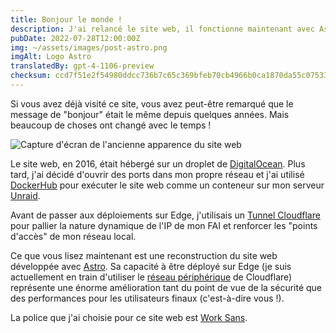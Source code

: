 ```yaml
---
title: Bonjour le monde !
description: J'ai relancé le site web, il fonctionne maintenant avec Astro et est distribué sur Edge !
pubDate: 2022-07-28T12:00:00Z
img: ~/assets/images/post-astro.png
imgAlt: Logo Astro
translatedBy: gpt-4-1106-preview
checksum: ccd7f51e2f54980ddcc736b7c65c369bfeb70cb4966b0ca1870da55c07533cc8
---
```



Si vous avez déjà visité ce site, vous avez peut-être remarqué que le message de "bonjour" était le même depuis quelques années. Mais beaucoup de choses ont changé avec le temps !

<Image
  src={OldWebsiteImage}
  alt="Capture d'écran de l'ancienne apparence du site web"
  format="webp"
/>

Le site web, en 2016, était hébergé sur un droplet de [DigitalOcean](https://digitalocean.com). Plus tard, j'ai décidé d'ouvrir des ports dans mon propre réseau et j'ai utilisé [DockerHub](https://hub.docker.com/r/barrenechea/barrenechea-website) pour exécuter le site web comme un conteneur sur mon serveur [Unraid](https://unraid.net/fr).

Avant de passer aux déploiements sur Edge, j'utilisais un [Tunnel Cloudflare](https://www.cloudflare.com/fr-fr/products/tunnel/) pour pallier la nature dynamique de l'IP de mon FAI et renforcer les "points d'accès" de mon réseau local.

Ce que vous lisez maintenant est une reconstruction du site web développée avec [Astro](https://astro.build). Sa capacité à être déployé sur Edge (je suis actuellement en train d'utiliser le [réseau périphérique](https://www.cloudflare.com/fr-fr/learning/cdn/glossary/edge-server/) de Cloudflare) représente une énorme amélioration tant du point de vue de la sécurité que des performances pour les utilisateurs finaux (c'est-à-dire vous !).

La police que j'ai choisie pour ce site web est [Work Sans](https://fonts.google.com/specimen/Work+Sans?subset=latin).
